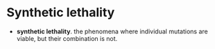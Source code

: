 # Synthetic lethality

- **synthetic lethality**. the phenomena where individual mutations are viable, but their combination is not.